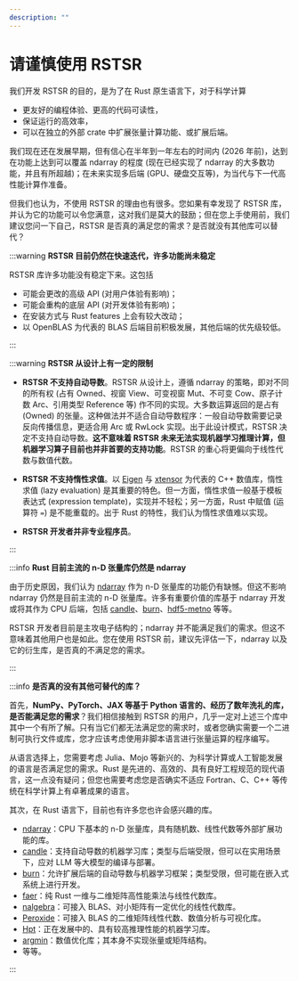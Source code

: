```yaml
---
description: ""
---
```


# 请谨慎使用 RSTSR

我们开发 RSTSR 的目的，是为了在 Rust 原生语言下，对于科学计算
- 更友好的编程体验、更高的代码可读性，
- 保证运行的高效率，
- 可以在独立的外部 crate 中扩展张量计算功能、或扩展后端。

我们现在还在发展早期，但有信心在半年到一年左右的时间内 (2026 年前)，达到在功能上达到可以覆盖 ndarray 的程度 (现在已经实现了 ndarray 的大多数功能，并且有所超越)；在未来实现多后端 (GPU、硬盘交互等)，为当代与下一代高性能计算作准备。

但我们也认为，不使用 RSTSR 的理由也有很多。您如果有幸发现了 RSTSR 库，并认为它的功能可以令您满意，这对我们是莫大的鼓励；但在您上手使用前，我们建议您问一下自己，RSTSR 是否真的满足您的需求？是否就没有其他库可以替代？

:::warning **RSTSR 目前仍然在快速迭代，许多功能尚未稳定**

RSTSR 库许多功能没有稳定下来。这包括

- 可能会更改的高级 API (对用户体验有影响)；
- 可能会重构的底层 API (对开发体验有影响)；
- 在安装方式与 Rust features 上会有较大改动；
- 以 OpenBLAS 为代表的 BLAS 后端目前积极发展，其他后端的优先级较低。

:::

:::warning **RSTSR 从设计上有一定的限制**

- **RSTSR 不支持自动导数**。RSTSR 从设计上，遵循 ndarray 的策略，即对不同的所有权 (占有 Owned、视窗 View、可变视窗 Mut、不可变 Cow、原子计数 Arc、引用类型 Reference 等) 作不同的实现。大多数运算返回的是占有 (Owned) 的张量。这种做法并不适合自动导数程序：一般自动导数需要记录反向传播信息，更适合用 Arc 或 RwLock 实现。出于此设计模式，RSTSR 决定不支持自动导数。**这不意味着 RSTSR 未来无法实现机器学习推理计算，但机器学习算子目前也并非首要的支持功能**。RSTSR 的重心将更偏向于线性代数与数值代数。

- **RSTSR 不支持惰性求值**。以 [Eigen](https://eigen.tuxfamily.org/) 与 [xtensor](https://xtensor.readthedocs.io/) 为代表的 C++ 数值库，惰性求值 (lazy evaluation) 是其重要的特色。但一方面，惰性求值一般基于模板表达式 (expression template)，实现并不轻松；另一方面，Rust 中赋值 (运算符 `=`) 是不能重载的。出于 Rust 的特性，我们认为惰性求值难以实现。

- **RSTSR 开发者并非专业程序员**。

:::

:::info **Rust 目前主流的 n-D 张量库仍然是 ndarray**

由于历史原因，我们认为 [ndarray](https://github.com/rust-ndarray/ndarray/) 作为 n-D 张量库的功能仍有缺憾。但这不影响 ndarray 仍然是目前主流的 n-D 张量库。许多有重要价值的库基于 ndarray 开发或将其作为 CPU 后端，包括 [candle](https://github.com/huggingface/candle)、[burn](https://github.com/tracel-ai/burn)、[hdf5-metno](https://github.com/metno/hdf5-rust) 等等。

RSTSR 开发者目前是主攻电子结构的；ndarray 并不能满足我们的需求。但这不意味着其他用户也是如此。您在使用 RSTSR 前，建议先评估一下，ndarray 以及它的衍生库，是否真的不满足您的需求。

:::

:::info **是否真的没有其他可替代的库？**

首先，**NumPy、PyTorch、JAX 等基于 Python 语言的、经历了数年洗礼的库，是否能满足您的需求**？我们相信接触到 RSTSR 的用户，几乎一定对上述三个库中其中一个有所了解。只有当它们都无法满足您的需求时，或者您确实需要一个二进制可执行文件或库，您才应该考虑使用非脚本语言进行张量运算的程序编写。

从语言选择上，您需要考虑 Julia、Mojo 等新兴的、为科学计算或人工智能发展的语言是否满足您的需求。Rust 是先进的、高效的、具有良好工程规范的现代语言，这一点没有疑问；但您也需要考虑您是否确实不适应 Fortran、C、C++ 等传统在科学计算上有卓著成果的语言。

其次，在 Rust 语言下，目前也有许多您也许会感兴趣的库。
- [ndarray](https://github.com/rust-ndarray/ndarray/)：CPU 下基本的 n-D 张量库，具有随机数、线性代数等外部扩展功能的库。
- [candle](https://github.com/huggingface/candle)：支持自动导数的机器学习库；类型与后端受限，但可以在实用场景下，应对 LLM 等大模型的编译与部署。
- [burn](https://github.com/tracel-ai/burn)：允许扩展后端的自动导数与机器学习框架；类型受限，但可能在嵌入式系统上进行开发。
- [faer](https://github.com/sarah-quinones/faer-rs)：纯 Rust 一维与二维矩阵高性能乘法与线性代数库。
- [nalgebra](https://nalgebra.org/)：可接入 BLAS、对小矩阵有一定优化的线性代数库。
- [Peroxide](https://github.com/Axect/Peroxide)：可接入 BLAS 的二维矩阵线性代数、数值分析与可视化库。
- [Hpt](https://github.com/Jianqoq/Hpt)：正在发展中的、具有较高推理性能的机器学习库。
- [argmin](https://github.com/argmin-rs/argmin)：数值优化库；其本身不实现张量或矩阵结构。
- 等等。

:::
